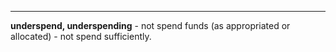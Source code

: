 
----
'''underspend, underspending''' - not spend funds (as appropriated or allocated) - not spend sufficiently.